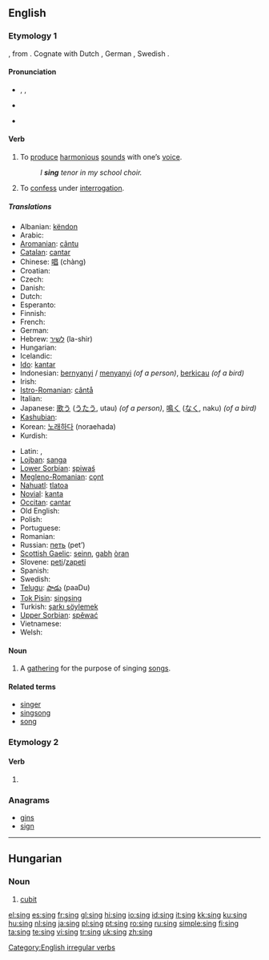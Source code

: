 ==English==

===Etymology 1===
{{OE.}} {{term|singan|lang=ang}}, from {{PG.}}. Cognate with Dutch {{term|zingen|lang=nl}}, German {{term|singen|lang=de}}, Swedish {{term|sjunga|lang=sv}}.

====Pronunciation====
* {{enPR|/sĭng/}}, {{IPA|/sɪŋ/}}, {{SAMPA|/sIN/}}
* {{audio|en-uk-sing.ogg|Audio (UK)}}
* {{audio|en-us-sing.ogg|Audio (US)}}
*: {{rhymes|ɪŋ}}

====Verb====
{{en-verb|sings|singing|sang|sung}}

# To [[produce]] [[harmonious]] [[sound]]s with one’s [[voice]].
#: ''I '''sing''' tenor in my school choir.''
# {{slang}} To [[confess]] under [[interrogation]].

=====Translations=====
{{trans-top|to produce harmonious sounds with one’s voice}}
* Albanian: [[këndon]]
* Arabic: {{Arab|[[غنى]]}} {{IPAchar|(ğániya)}}
* [[Aromanian]]: [[cãntu]]
* [[Catalan]]: [[cantar]]
* Chinese: [[唱]] (chàng)
* Croatian: {{t+|hr|pjevati}}
* Czech: {{t-|cs|zpívat}}
* Danish: {{t+|da|synge}}
* Dutch: {{t+|nl|zingen}}
* Esperanto: {{t-|eo|kanti|xs=Esperanto}}
* Finnish: {{t+|fi|laulaa}}
* French: {{t+|fr|chanter}}
* German: {{t+|de|singen}}
* Hebrew: [[לשיר]] (la-shir)
* Hungarian: {{t+|hu|énekel}}
* Icelandic: {{t+|is|syngja}}
* [[Ido]]: [[kantar]]
* Indonesian: [[nyanyi|bernyanyi]] / [[nyanyi|menyanyi]] ''(of a person)'', [[kicau|berkicau]] ''(of a bird)''
* Irish: {{t-|ga|can|xs=Irish}}
* [[Istro-Romanian]]: [[cântå]]
* Italian: {{t+|it|cantare}}
* Japanese: [[歌う]] ([[うたう]], utau) ''(of a person)'', [[鳴く]] ([[なく]], naku) ''(of a bird)''
* [[Kashubian]]: {{t|csb|spiéwac|xs=Kashubian}}
* Korean: [[노래하다]] (noraehada)
* Kurdish: {{KUchar|[[گۆرانی وتن]]}}
{{trans-mid}}
* Latin: {{t-|la|canere}}, {{t-|la|cantare}}
* [[Lojban]]: [[sanga]]
* [[Lower Sorbian]]: [[spiwaś]]
* [[Megleno-Romanian]]: [[cǫnt]]
* [[Nahuatl]]: [[tlatoa]]
* [[Novial]]: [[kanta]]
* [[Occitan]]: [[cantar]]
* Old English: {{t-|ang|singan|xs=Old English}}
* Polish: {{t+|pl|śpiewać}}
* Portuguese: {{t+|pt|cantar}}
* Romanian: {{t+|ro|cânta}}
* Russian: [[петь]] (pet’)
* [[Scottish Gaelic]]: [[seinn]], [[gabh]] [[òran]]
* Slovene: [[peti]]/[[zapeti]]
* Spanish: {{t+|es|cantar}}
* Swedish: {{t+|sv|sjunga}}
* [[Telugu]]: [[పాడు]] (paaDu)
* [[Tok Pisin]]: [[singsing]]
* Turkish: [[şarkı söylemek]]
* [[Upper Sorbian]]: [[spěwać]]
* Vietnamese: {{t+|vi|hát|xs=Vietnamese}}
* Welsh: {{t-|cy|canu|xs=Welsh}}
{{trans-bottom}}

====Noun====
{{en-noun}}

# A [[gathering]] for the purpose of singing [[song]]s.

====Related terms====
* [[singer]]
* [[singsong]]
* [[song]]

===Etymology 2===
{{etystub}}

====Verb====
{{infl|en|verb form}}

# {{present participle of|s}}
===Anagrams===
* [[gins]]
* [[sign]]

[[Category:English irregular verbs]]

----

==Hungarian==

===Noun===
{{infl|hu|noun}}

# [[cubit]]

[[el:sing]]
[[es:sing]]
[[fr:sing]]
[[gl:sing]]
[[hi:sing]]
[[io:sing]]
[[id:sing]]
[[it:sing]]
[[kk:sing]]
[[ku:sing]]
[[hu:sing]]
[[nl:sing]]
[[ja:sing]]
[[pl:sing]]
[[pt:sing]]
[[ro:sing]]
[[ru:sing]]
[[simple:sing]]
[[fi:sing]]
[[ta:sing]]
[[te:sing]]
[[vi:sing]]
[[tr:sing]]
[[uk:sing]]
[[zh:sing]]